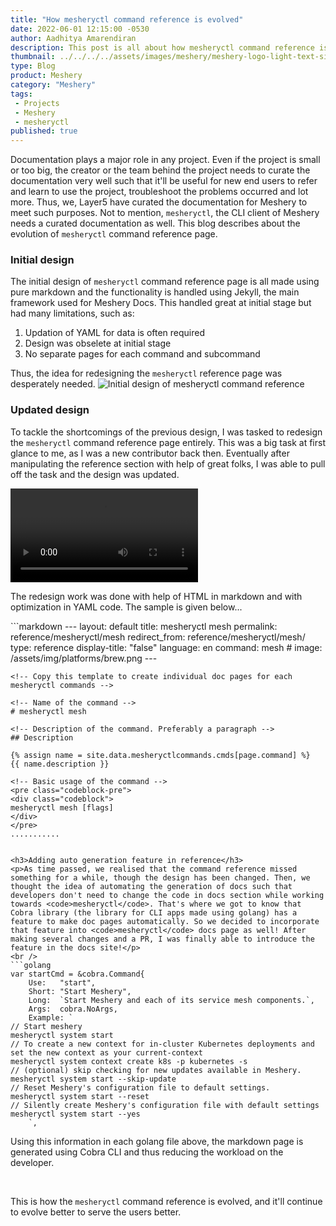 ```yaml
---
title: "How mesheryctl command reference is evolved"
date: 2022-06-01 12:15:00 -0530
author: Aadhitya Amarendiran
description: This post is all about how mesheryctl command reference is evolved till date in the Meshery documentation
thumbnail: ../../../../assets/images/meshery/meshery-logo-light-text-side.png
type: Blog
product: Meshery
category: "Meshery"
tags:
 - Projects
 - Meshery
 - mesheryctl
published: true
---
```




<BlogWrapper>

<div class="intro">
<p>Documentation plays a major role in any project. Even if the project is small or too big, the creator or the team behind the project needs to curate the documentation very well such that it'll be useful for new end users to refer and learn to use the project, troubleshoot the problems occurred and lot more. Thus, we, Layer5 have curated the documentation for Meshery to meet such purposes. Not to mention, <code>mesheryctl</code>, the CLI client of Meshery needs a curated documentation as well. This blog describes about the evolution of <code>mesheryctl</code> command reference page. </p>
</div>

<h3>Initial design</h3>
<p>The initial design of <code>mesheryctl</code> command reference page is all made using pure markdown and the functionality is handled using Jekyll, the main framework used for Meshery Docs. This handled great at initial stage but had many limitations, such as:
    <ol>
        <li>Updation of YAML for data is often required</li>
        <li>Design was obselete at initial stage</li>
        <li>No separate pages for each command and subcommand</li>
    </ol>
    Thus, the idea for redesigning the <code>mesheryctl</code> reference page was desperately needed.
    <img src = {oldDesign} alt="Initial design of mesheryctl command reference" />
</p>

<h3>Updated design</h3>
<p>To tackle the shortcomings of the previous design, I was tasked to redesign the <code>mesheryctl</code> command reference page entirely. This was a big task at first glance to me, as I was a new contributor back then. Eventually after manipulating the reference section with help of great folks, I was able to pull off the task and the design was updated. </p>
<video controls>
    <source src={newDesign} type="video/webm" />
</video>
<p>The redesign work was done with help of HTML in markdown and with optimization in YAML code. The sample is given below...</p>
```markdown
    ---
    layout: default
    title: mesheryctl mesh
    permalink: reference/mesheryctl/mesh
    redirect_from: reference/mesheryctl/mesh/
    type: reference
    display-title: "false"
    language: en
    command: mesh
    # image: /assets/img/platforms/brew.png
    ---

    <!-- Copy this template to create individual doc pages for each mesheryctl commands -->

    <!-- Name of the command -->
    # mesheryctl mesh

    <!-- Description of the command. Preferably a paragraph -->
    ## Description

    {% assign name = site.data.mesheryctlcommands.cmds[page.command] %}
    {{ name.description }}

    <!-- Basic usage of the command -->
    <pre class="codeblock-pre">
    <div class="codeblock">
    mesheryctl mesh [flags] 
    </div>
    </pre>
    ...........
```

<h3>Adding auto generation feature in reference</h3>
<p>As time passed, we realised that the command reference missed something for a while, though the design has been changed. Then, we thought the idea of automating the generation of docs such that developers don't need to change the code in docs section while working towards <code>mesheryctl</code>. That's where we got to know that Cobra library (the library for CLI apps made using golang) has a feature to make doc pages automatically. So we decided to incorporate that feature into <code>mesheryctl</code> docs page as well! After making several changes and a PR, I was finally able to introduce the feature in the docs site!</p>
<br />
```golang
var startCmd = &cobra.Command{
	Use:   "start",
	Short: "Start Meshery",
	Long:  `Start Meshery and each of its service mesh components.`,
	Args:  cobra.NoArgs,
	Example: `
// Start meshery
mesheryctl system start
// To create a new context for in-cluster Kubernetes deployments and set the new context as your current-context
mesheryctl system context create k8s -p kubernetes -s
// (optional) skip checking for new updates available in Meshery.
mesheryctl system start --skip-update
// Reset Meshery's configuration file to default settings.
mesheryctl system start --reset
// Silently create Meshery's configuration file with default settings
mesheryctl system start --yes
	`,
```
<p>Using this information in each golang file above, the markdown page is generated using Cobra CLI and thus reducing the workload on the developer.</p>
<br />
<p>This is how the <code>mesheryctl</code> command reference is evolved, and it'll continue to evolve better to serve the users better.</p>
</BlogWrapper>